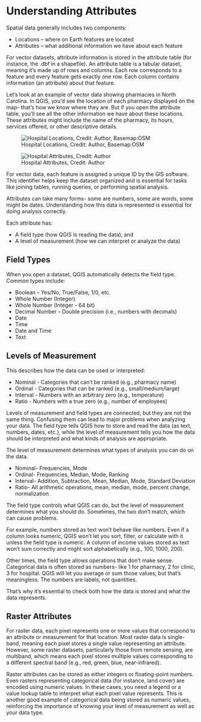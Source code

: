 # Understanding Attributes

Spatial data generally includes two components:

-   Locations – where on Earth features are located
-   Attributes – what additional information we have about each feature

For vector datasets, attribute information is stored in the attribute table (for instance, the .dbf in a shapefile). An attribute table is a tabular dataset, meaning it’s made up of rows and columns. Each row corresponds to a feature and every feature gets exactly one row. Each column contains information (an attribute) about that feature.

Let’s look at an example of vector data showing pharmacies in North Carolina. In QGIS, you’d see the location of each pharmacy displayed on the map- that’s how we know where they are. But if you open the attribute table, you’ll see all the other information we have about these locations. These attributes might include the name of the pharmacy, its hours, services offered, or other descriptive details.

![Hospital Locations, Credit: Author, Basemap:OSM](images/hosp.png)

![Hospital Attributes, Credit: Author](images/attributes.png)

For vector data, each feature is assigned a unique ID by the GIS software. This identifier helps keep the dataset organized and is essential for tasks like joining tables, running queries, or performing spatial analysis.

Attributes can take many forms- some are numbers, some are words, some might be dates. Understanding how this data is represented is essential for doing analysis correctly.

Each attribute has:

-   A field type (how QGIS is reading the data), and
-   A level of measurement (how we can interpret or analyze the data)

## Field Types

When you open a dataset, QGIS automatically detects the field type. Common types include:

-   Boolean – Yes/No, True/False, 1/0, etc.
-   Whole Number (Integer)
-   Whole Number (Integer - 64 bit)
-   Decimal Number – Double precision (i.e., numbers with decimals)
-   Date
-   Time
-   Date and Time
-   Text

## Levels of Measurement

This describes how the data can be used or interpreted:

-   Nominal - Categories that can't be ranked (e.g., pharmacy name)
-   Ordinal - Categories that can be ranked (e.g., small/medium/large)
-   Interval - Numbers with an arbitrary zero (e.g., temperature)
-   Ratio - Numbers with a true zero (e.g., number of employees)

Levels of measurement and field types are connected, but they are not the same thing. Confusing them can lead to major problems when analyzing your data. The field type tells QGIS how to store and read the data (as text, numbers, dates, etc.), while the level of measurement tells you how the data should be interpreted and what kinds of analysis are appropriate. 

The level of measurement determines what types of analysis you can do on the data. 

-   Nominal- Frequencies, Mode
-   Ordinal- Frequencies, Median, Mode, Ranking
-   Interval- Addition, Subtraction, Mean, Median, Mode, Standard Deviation
-   Ratio- All arithmetic operations, mean, median, mode, percent change, normalization. 

The field type controls what QGIS can do, but the level of measurement determines what you should do. Sometimes, the two don’t match, which can cause problems.

For example, numbers stored as text won’t behave like numbers. Even if a column looks numeric, QGIS won’t let you sort, filter, or calculate with it unless the field type is numeric. A column of income values stored as text won’t sum correctly and might sort alphabetically (e.g., 100, 1000, 200).

Other times, the field type allows operations that don’t make sense. Categorical data is often stored as numbers- like 1 for pharmacy, 2 for clinic, 3 for hospital. QGIS will let you average or sum those values, but that’s meaningless. The numbers are labels, not quantities.

That’s why it’s essential to check both how the data is stored and what the data represents.

## Raster Attributes

For raster data, each pixel represents one or more values that correspond to an attribute or measurement for that location. Most raster data is single-band, meaning each pixel stores a single value representing an attribute. However, some raster datasets, particularly those from remote sensing, are multiband, which means each pixel stores multiple values corresponding to a different spectral band (e.g., red, green, blue, near-infrared).

Raster attributes can be stored as either integers or floating-point numbers. Even rasters representing categorical data (for instance, land cover) are encoded using numeric values. In these cases, you need a legend or a value lookup table to interpret what each pixel value represents. This is another good example of categorical data being stored as numeric values, reinforcing the importance of knowing your level of measurement as well as your data type. 
